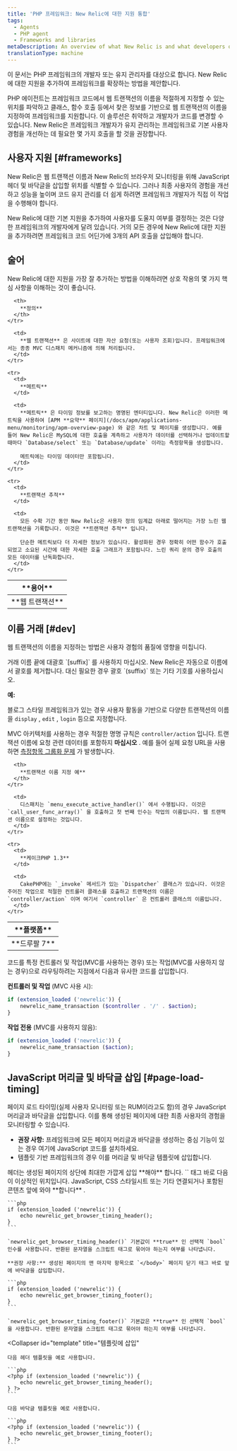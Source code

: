 ```yaml
---
title: 'PHP 프레임워크: New Relic에 대한 지원 통합'
tags:
  - Agents
  - PHP agent
  - Frameworks and libraries
metaDescription: An overview of what New Relic is and what developers or maintainers of PHP frameworks need to do in order to integrate support for New Relic.
translationType: machine
---
```


이 문서는 PHP 프레임워크의 개발자 또는 유지 관리자를 대상으로 합니다. New Relic에 대한 지원을 추가하여 프레임워크를 확장하는 방법을 제안합니다.

PHP 에이전트는 프레임워크 코드에서 웹 트랜잭션의 이름을 적절하게 지정할 수 있는 위치를 파악하고 클래스, 함수 호출 등에서 찾은 정보를 기반으로 웹 트랜잭션의 이름을 지정하여 프레임워크를 지원합니다. 이 솔루션은 취약하고 개발자가 코드를 변경할 수 있습니다. New Relic은 프레임워크 개발자가 유지 관리하는 프레임워크로 기본 사용자 경험을 개선하는 데 필요한 몇 가지 호출을 할 것을 권장합니다.

## 사용자 지원 [#frameworks]

New Relic은 웹 트랜잭션 이름과 New Relic의 브라우저 모니터링을 위해 JavaScript 헤더 및 바닥글을 삽입할 위치를 식별할 수 있습니다. 그러나 최종 사용자의 경험을 개선하고 성능을 높이며 코드 유지 관리를 더 쉽게 하려면 프레임워크 개발자가 직접 이 작업을 수행해야 합니다.

New Relic에 대한 기본 지원을 추가하여 사용자를 도울지 여부를 결정하는 것은 다양한 프레임워크의 개발자에게 달려 있습니다. 거의 모든 경우에 New Relic에 대한 지원을 추가하려면 프레임워크 코드 어딘가에 3개의 API 호출을 삽입해야 합니다.

## 술어

New Relic에 대한 지원을 가장 잘 추가하는 방법을 이해하려면 상호 작용의 몇 가지 핵심 사항을 이해하는 것이 좋습니다.

<table>
  <thead>
    <tr>
      <th width={150}>
        **용어**
      </th>

      <th>
        **정의**
      </th>
    </tr>
  </thead>

  <tbody>
    <tr>
      <td>
        **웹 트랜잭션**
      </td>

      <td>
        **웹 트랜잭션** 은 사이트에 대한 자산 요청(또는 사용자 조회)입니다. 프레임워크에서는 종종 MVC 디스패치 메커니즘에 의해 처리됩니다.
      </td>
    </tr>

    <tr>
      <td>
        **메트릭**
      </td>

      <td>
        **메트릭** 은 타이밍 정보를 보고하는 명명된 엔터티입니다. New Relic은 이러한 메트릭을 사용하여 [APM **요약** 페이지](/docs/apm/applications-menu/monitoring/apm-overview-page) 와 같은 차트 및 페이지를 생성합니다. 예를 들어 New Relic은 MySQL에 대한 호출을 계측하고 사용자가 데이터를 선택하거나 업데이트할 때마다 `Database/select` 또는 `Database/update` 이라는 측정항목을 생성합니다.

        메트릭에는 타이밍 데이터만 포함됩니다.
      </td>
    </tr>

    <tr>
      <td>
        **트랜잭션 추적**
      </td>

      <td>
        모든 수확 기간 동안 New Relic은 사용자 정의 임계값 아래로 떨어지는 가장 느린 웹 트랜잭션을 기록합니다. 이것은 **트랜잭션 추적** 입니다.

        단순한 메트릭보다 더 자세한 정보가 있습니다. 활성화된 경우 정확히 어떤 함수가 호출되었고 소요된 시간에 대한 자세한 호출 그래프가 포함됩니다. 느린 쿼리 문의 경우 호출의 모든 데이터를 난독화합니다.
      </td>
    </tr>
  </tbody>
</table>

## 이름 거래 [#dev]

웹 트랜잭션의 이름을 지정하는 방법은 사용자 경험의 품질에 영향을 미칩니다.

<Callout variant="important">
  거래 이름 끝에 대괄호 `[suffix]` 를 사용하지 마십시오. New Relic은 자동으로 이름에서 괄호를 제거합니다. 대신 필요한 경우 괄호 `(suffix)` 또는 기타 기호를 사용하십시오.
</Callout>

**예:**

블로그 스타일 프레임워크가 있는 경우 사용자 활동을 기반으로 다양한 트랜잭션의 이름을 `display` , `edit` , `login` 등으로 지정합니다.

MVC 아키텍처를 사용하는 경우 적절한 명명 규칙은 `controller/action` 입니다. 트랜잭션 이름에 요청 관련 데이터를 포함하지 **마십시오** . 예를 들어 실제 요청 URL을 사용하면 [측정항목 그룹화 문제](/docs/features/metric-grouping-issues) 가 발생합니다.

<table>
  <thead>
    <tr>
      <th width={150}>
        **플랫폼**
      </th>

      <th>
        **트랜잭션 이름 지정 예**
      </th>
    </tr>
  </thead>

  <tbody>
    <tr>
      <td>
        **드루팔 7**
      </td>

      <td>
        디스패치는 `menu_execute_active_handler()` 에서 수행됩니다. 이것은 `call_user_func_array()` 을 호출하고 첫 번째 인수는 작업의 이름입니다. 웹 트랜잭션 이름으로 설정하는 것입니다.
      </td>
    </tr>

    <tr>
      <td>
        **케이크PHP 1.3**
      </td>

      <td>
        CakePHP에는 `_invoke` 메서드가 있는 `Dispatcher` 클래스가 있습니다. 이것은 주어진 작업으로 적절한 컨트롤러 클래스를 호출하고 트랜잭션의 이름은 `controller/action` 이며 여기서 `controller` 은 컨트롤러 클래스의 이름입니다.
      </td>
    </tr>
  </tbody>
</table>

코드를 특정 컨트롤러 및 작업(MVC를 사용하는 경우) 또는 작업(MVC를 사용하지 않는 경우)으로 라우팅하려는 지점에서 다음과 유사한 코드를 삽입합니다.

**컨트롤러 및 작업** (MVC 사용 시):

```php
if (extension_loaded ('newrelic')) {
    newrelic_name_transaction ($controller . '/' . $action);
}
```

**작업 전용** (MVC를 사용하지 않음):

```php
if (extension_loaded ('newrelic')) {
    newrelic_name_transaction ($action);
}
```

## JavaScript 머리글 및 바닥글 삽입 [#page-load-timing]

페이지 로드 타이밍(실제 사용자 모니터링 또는 RUM이라고도 함)의 경우 JavaScript 머리글과 바닥글을 삽입합니다. 이를 통해 생성된 페이지에 대한 최종 사용자의 경험을 모니터링할 수 있습니다.

* **권장 사항:** 프레임워크에 모든 페이지 머리글과 바닥글을 생성하는 중심 기능이 있는 경우 여기에 JavaScript 코드를 설치하세요.
* 템플릿 기반 프레임워크의 경우 이를 머리글 및 바닥글 템플릿에 삽입합니다.

<CollapserGroup>
  <Collapser
    id="page-generator"
    title="페이지 생성기 함수에 삽입"
  >
    헤더는 생성된 페이지의 상단에 최대한 가깝게 삽입 **해야** 합니다. `<meta http-equiv....>` 태그 바로 다음이 이상적인 위치입니다. JavaScript, CSS 스타일시트 또는 기타 연결되거나 포함된 콘텐츠 앞에 와야 **합니다** .

    ```php
    if (extension_loaded ('newrelic')) {
        echo newrelic_get_browser_timing_header();
    }
    ```

    `newrelic_get_browser_timing_header()` 기본값이 **true** 인 선택적 `bool` 인수를 사용합니다. 반환된 문자열을 스크립트 태그로 묶어야 하는지 여부를 나타냅니다.

    **권장 사항:** 생성된 페이지의 맨 마지막 항목으로 `</body>` 페이지 닫기 태그 바로 앞에 바닥글을 삽입합니다.

    ```php
    if (extension_loaded ('newrelic')) {
        echo newrelic_get_browser_timing_footer();
    }
    ```

    `newrelic_get_browser_timing_footer()` 기본값은 **true** 인 선택적 `bool` 을 사용합니다. 반환된 문자열을 스크립트 태그로 묶어야 하는지 여부를 나타냅니다.
  </Collapser>

  <Collapser
    id="template"
    title="템플릿에 삽입"
  >
    다음 헤더 템플릿을 예로 사용합니다.

    ```php
    <?php if (extension_loaded ('newrelic')) {
        echo newrelic_get_browser_timing_header();
    } ?>
    ```

    다음 바닥글 템플릿을 예로 사용합니다.

    ```php
    <?php if (extension_loaded ('newrelic')) {
        echo newrelic_get_browser_timing_footer();
    } ?>
    ```
  </Collapser>
</CollapserGroup>